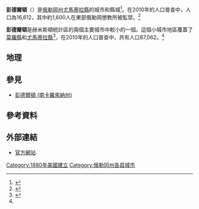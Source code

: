 {{Expand language|1=en|time=2020-11-29T01:52:09+00:00}}
{{Infobox settlement
| official_name                   = 彭德爾頓 (俄勒岡州) 
| settlement_type                 = [[城市|城市]]
| imagesize                       = 
| image_caption                   = Main Street in downtown Pendleton
| image_flag                      = 
| image_seal                      = 
| nickname                        = 
| motto                           = 真實的西部
| image_map                       = Umatilla_County_Oregon_Incorporated_and_Unincorporated_areas_Pendleton_Highlighted.svg
| mapsize                         = 250px
| map_caption                     = [[俄勒岡州|俄勒岡州]]的位置
| image_map1                      = 
| mapsize1                        = 
| map_caption1                    = 
| coordinates                     = {{coord|45|40|11|N|118|47|29|W|type:city_region:US-OR|display=it}}
| subdivision_type                = [[國家|國家]]
| subdivision_name                = [[美國|美國]]
| subdivision_type1               = [[州|州]]
| subdivision_type2               = [[縣|縣]]
| subdivision_name1               = [[俄勒岡州|俄勒岡州]]
| subdivision_name2               = [[尤馬蒂拉縣|尤馬蒂拉縣]]
| established_title               = 成立年份
| established_date                = 1880 <ref>{{Cite web |title=PENDLETON |url=https://pendleton.or.us/history-pendleton |accessdate=2020-11-29 |author=Pendleton.or.us |archive-date=2020-12-09 |archive-url=https://web.archive.org/web/20201209152213/https://pendleton.or.us/history-pendleton |dead-url=yes }}</ref>
| government_type                 = 
| leader_title                    = [[市長|市長]]
| leader_name                     = John H. Turner<ref>{{Cite web |title=Mayor John H. Turner |url=https://pendleton.or.us/mayor |accessdate=2020-11-28 |author=Pendleton.or.us |archive-date=2020-12-09 |archive-url=https://web.archive.org/web/20201209055009/https://pendleton.or.us/mayor |dead-url=yes }}</ref>
| area_footnotes                  = <ref name="CenPopGazetteer2019">{{cite web|title=2019 U.S. Gazetteer Files|url=https://www2.census.gov/geo/docs/maps-data/data/gazetteer/2019_Gazetteer/2019_gaz_place_41.txt|publisher=United States Census Bureau|accessdate=July 28, 2020|archive-date=2020-10-17|archive-url=https://web.archive.org/web/20201017002702/https://www2.census.gov/geo/docs/maps-data/data/gazetteer/2019_Gazetteer/2019_gaz_place_41.txt|dead-url=no}}</ref>
| area_magnitude                  = 
| area_total_km2                  = 30.36
| area_total_sq_mi                = 11.72
| area_land_km2                   = 30.36
| area_land_sq_mi                 = 11.72
| area_water_km2                  = 0.00
| area_water_sq_mi                = 0.00
| area_urban_km2                  = 
| area_urban_sq_mi                = 
| area_metro_km2                  = <!-- Population -->
| area_metro_sq_mi                = 
| elevation_ft                    = 1200
| population_total                = 16612
| population_as_of                = [[2010_United_States_Census|2010]]
| population_footnotes            = <ref name="wwwcensusgov"/>
| population_density_km2          = 552.95
| population_density_sq_mi        = 1432.14
| population_est                  = 16789
| pop_est_as_of                   = 2019
| population_urban                = 
| population_metro                = 
| population_note                 = 
| postal_code_type                = [[美國郵區編號|美國郵區編號]]
| postal_code                     = 97801<ref>{{Cite web |title=Zip Code 97801, Pendleton, OR |url=https://www.zip-codes.com/zip-code/97801/zip-code-97801.asp |accessdate=2020-11-29 |author=zip-codes |archive-date=2020-12-08 |archive-url=https://web.archive.org/web/20201208011220/https://www.zip-codes.com/zip-code/97801/zip-code-97801.asp |dead-url=no }}</ref>
| area_code                       = 541 和 458 <ref>{{Cite web |title=Pendleton, Oregon Area Code |url=https://www.areacodehelp.com/orcode/pendleton_area_code.shtml |accessdate=2020-11-29 |author=areacodehelp |archive-date=2020-12-08 |archive-url=https://web.archive.org/web/20201208125858/https://www.areacodehelp.com/orcode/pendleton_area_code.shtml |dead-url=no }}</ref>
| website                         = [http://www.pendleton.or.us/ www.pendleton.or.us]
| footnotes                       = 
| timezone                        = [[Pacific_Standard_Time_Zone|Pacific]]<ref>{{Cite web |title=Current Local Time in Pendleton, Oregon, USA |url=https://www.timeanddate.com/worldclock/usa/pendleton |accessdate=2020-11-29 |author=timeanddate.com |archive-date=2020-12-07 |archive-url=https://web.archive.org/web/20201207224733/https://www.timeanddate.com/worldclock/usa/pendleton |dead-url=no }}</ref>
| utc_offset                      = −8 
| timezone_DST                    = Pacific<ref>{{Cite web |title=Pendleton, Oregon Current Local Time - Pendleton, Oregon Time Zone |url=https://www.timetemperature.com/tzor/pendleton.shtml |accessdate=2020-11-29 |author=timetemperature |archive-date=2020-12-09 |archive-url=https://web.archive.org/web/20201209032833/https://www.timetemperature.com/tzor/pendleton.shtml |dead-url=no }}</ref>
| utc_offset_DST                  = −7
| blank_name                      = [[聯邦資訊處理標準|聯邦資訊處理標準]]代碼
| blank_info                      = 41-57150<ref name="wwwcensusgov">{{cite web|url=https://www.census.gov|publisher=United States Census Bureau|accessdate=August 28, 2014|title=U.S. Census website|archive-date=2021-07-09|archive-url=https://web.archive.org/web/20210709054630/https://www.census.gov/|dead-url=no}}</ref>
| blank1_name                     = [[地名資訊系統|地名資訊系統ID]]
| blank1_info                     = 1125283<ref>{{Cite web |title=U.S. Board on Geographic Names |url=https://www.usgs.gov/core-science-systems/ngp/board-on-geographic-names/download-gnis-data |accessdate=2020-11-29 |author=usgs |archive-date=2021-10-28 |archive-url=https://web.archive.org/web/20211028223956/https://www.usgs.gov/core-science-systems/ngp/board-on-geographic-names/download-gnis-data |dead-url=no }}</ref>
|pop_est_footnotes = 
|unit_pref = Imperial
}}
'''彭德爾頓'''（{{lang-en|'''Pendleton'''}}）是[[俄勒岡州|俄勒岡州]][[尤馬蒂拉縣|尤馬蒂拉縣]]的城市和縣城<ref>{{Cite web |title=COUNTY EXPLORER |url=https://ce.naco.org/?find=true |accessdate=2020-11-28 |author=NACO |archive-date=2022-03-18 |archive-url=https://web.archive.org/web/20220318221952/https://ce.naco.org/?find=true |dead-url=no }}</ref>。在2010年的人口普查中，人口為16,612，其中約1,600人在東部俄勒岡懲教所被監禁。<ref>{{Cite web |title=United States Census Bureau |url=https://www.census.gov/ |accessdate=2020-11-28 |author=United States Census Bureau |archive-date=2021-07-09 |archive-url=https://web.archive.org/web/20210709054630/https://www.census.gov/ |dead-url=no }}</ref>

'''彭德爾頓'''是赫米斯頓統計區的兩個主要城市中較小的一個。這個小城市地區覆蓋了[[莫羅縣_(俄勒岡州)|莫羅縣]]和[[尤馬蒂拉縣_(俄勒岡州)|尤馬蒂拉縣]]<ref name="#1">{{Cite web |title=U.S. Census website |url=https://www.bea.gov/regional/docs/msalist.cfm#H |accessdate=2020-11-28 |author=bea |archive-date=2018-07-27 |archive-url=https://web.archive.org/web/20180727125623/https://www.bea.gov/regional/docs/msalist.cfm#H |dead-url=yes }}</ref>，在2010年的人口普查中，共有人口87,062。<ref name="#1"/>

==地理==
{{Weather box|width=auto
|location = 俄勒冈州彭德尔顿（{{link-en|东俄勒冈区域机场|Eastern Oregon Regional Airport}}，1991–2020年正常值，1934年至今极端数据）
|metric first = Y
|single line = Y
|collapsed =
| Jan high F = 41.7
| Feb high F = 46.4
| Mar high F = 55.0
| Apr high F = 61.8
| May high F = 70.9
| Jun high F = 78.4
| Jul high F = 89.2
| Aug high F = 87.6
| Sep high F = 78.0
| Oct high F = 63.5
| Nov high F = 49.1
| Dec high F = 40.8
|year high F = 63.5
| Jan low F = 28.0
| Feb low F = 29.6
| Mar low F = 33.7
| Apr low F = 38.3
| May low F = 45.0
| Jun low F = 50.7
| Jul low F = 56.7
| Aug low F = 56.0
| Sep low F = 49.0
| Oct low F = 39.4
| Nov low F = 32.3
| Dec low F = 27.5
|year low F = 40.5
<!--
“1. Location »”里选本站
“2. Product »”里选“Monthly summarized data”
“3. Options »”第一选项“Year range：”里填1991-2020，再选“Max temp”或者“Min temp”的默认后，再将结果贴入表格
-->
| Jan avg record high F = 60.7
| Feb avg record high F = 61.6
| Mar avg record high F = 69.4
| Apr avg record high F = 77.4
| May avg record high F = 88.0
| Jun avg record high F = 95.2
| Jul avg record high F =102.6
| Aug avg record high F =101.0
| Sep avg record high F = 92.6
| Oct avg record high F = 80.0
| Nov avg record high F = 66.5
| Dec avg record high F = 59.9
|year avg record high F =104.2
| Jan avg record low F = 11.7
| Feb avg record low F = 15.8
| Mar avg record low F = 23.1
| Apr avg record low F = 28.5
| May avg record low F = 33.5
| Jun avg record low F = 41.2
| Jul avg record low F = 47.2
| Aug avg record low F = 46.0
| Sep avg record low F = 37.8
| Oct avg record low F = 25.7
| Nov avg record low F = 18.8
| Dec avg record low F = 12.1
|year avg record low F =  3.7
| Jan record high F = 71
| Feb record high F = 75
| Mar record high F = 80
| Apr record high F = 95
| May record high F = 100
| Jun record high F = 117
| Jul record high F = 110
| Aug record high F = 113
| Sep record high F = 102
| Oct record high F = 92
| Nov record high F = 80
| Dec record high F = 67

| Jan record low F = -18
| Feb record low F = -18
| Mar record low F = 1
| Apr record low F = 18
| May record low F = 25
| Jun record low F = 35
| Jul record low F = 41
| Aug record low F = 40
| Sep record low F = 30
| Oct record low F = 11
| Nov record low F = -12
| Dec record low F = -19
|precipitation colour = green
| Jan precipitation inch = 1.52
| Feb precipitation inch = 1.19
| Mar precipitation inch = 1.33
| Apr precipitation inch = 1.21
| May precipitation inch = 1.45
| Jun precipitation inch = 1.05
| Jul precipitation inch = 0.26
| Aug precipitation inch = 0.31
| Sep precipitation inch = 0.53
| Oct precipitation inch = 1.09
| Nov precipitation inch = 1.39
| Dec precipitation inch = 1.50
|year precipitation inch =12.83
| Jul snow inch = 0.0
| Aug snow inch = 0.0
| Sep snow inch = 0.0
| Oct snow inch = 0.1
| Nov snow inch = 1.2
| Dec snow inch = 5.4
| Jan snow inch = 3.8
| Feb snow inch = 4.5
| Mar snow inch = 0.7
| Apr snow inch = 0.0
| May snow inch = 0.0
| Jun snow inch = 0.0
|year snow inch =15.7
|unit precipitation days = 0.01 in
|Jan precipitation days = 12.3
|Feb precipitation days =  9.9
|Mar precipitation days = 11.6
|Apr precipitation days =  9.6
|May precipitation days =  9.6
|Jun precipitation days =  6.5
|Jul precipitation days =  2.4
|Aug precipitation days =  2.2
|Sep precipitation days =  3.8
|Oct precipitation days =  8.2
|Nov precipitation days = 11.6
|Dec precipitation days = 12.5
|year precipitation days=
|unit snow days = 0.1 in
|Jan snow days = 2.9
|Feb snow days = 2.2
|Mar snow days = 1.1
|Apr snow days = 0
|May snow days = 0
|Jun snow days = 0
|Jul snow days = 0
|Aug snow days = 0
|Sep snow days = 0
|Oct snow days = 0.1
|Nov snow days = 1.2
|Dec snow days = 3.7
|year snow days=
|source 1 = NOAA<ref name="1991-2020 normals">{{cite web |format=pdf |url=https://www.ncei.noaa.gov/access/services/data/v1?dataset=normals-monthly-1991-2020&startDate=0001-01-01&endDate=9996-12-31&stations=USW00024155&format=pdf |publisher=National Oceanic and Atmospheric Administration |title=Summary of Monthly Normals 1991–2020 |access-date=2021-07-01 |archive-date=2021-07-09 |archive-url=https://web.archive.org/web/20210709182249/https://www.ncei.noaa.gov/access/services/data/v1?dataset=normals-monthly-1991-2020&startDate=0001-01-01&endDate=9996-12-31&stations=USW00024155&format=pdf |dead-url=no }}</ref><ref name = "NWS Pendleton, OR">{{cite web |url = https://w2.weather.gov/climate/xmacis.php?wfo=pdt |title = NowData – NOAA Online Weather Data |publisher = [[National_Oceanic_and_Atmospheric_Administration|National Oceanic and Atmospheric Administration]] |accessdate = 2021-07-01 |archive-date = 2021-06-21 |archive-url = https://web.archive.org/web/20210621204635/https://w2.weather.gov/climate/xmacis.php?wfo=pdt |dead-url = no }}</ref>; 历史最高气温<ref>{{cite news |author1=Jason Samenow |author2=Ian Livingston |title=Canada sets new all-time heat record of 121 degrees amid unprecedented heat wave |url=https://www.washingtonpost.com/weather/2021/06/27/heat-records-pacific-northwest/ |accessdate=2021-07-01 |work=[[华盛顿邮报|华盛顿邮报]] |date=2021-06-29 |language=en |quote=Pendleton, Ore., reached 117 degrees, topping 113 degrees on Monday and in 1961. |archive-date=2021-07-02 |archive-url=https://web.archive.org/web/20210702082535/https://www.washingtonpost.com/weather/2021/06/27/heat-records-pacific-northwest/ |dead-url=no }}</ref>
}}

== 參見 ==
*[[彭德爾頓_(南卡羅來納州)|彭德爾頓 (南卡羅來納州)]]

==參考資料==
{{Reflist}}

== 外部連結 ==
*[https://pendleton.or.us/ 官方網站] {{Wayback|url=https://pendleton.or.us/ |date=20220308231219 }}

[[Category:1880年美國建立|Category:1880年美國建立]]
[[Category:俄勒冈州各县城市|Category:俄勒冈州各县城市]]
{{US-stub}}